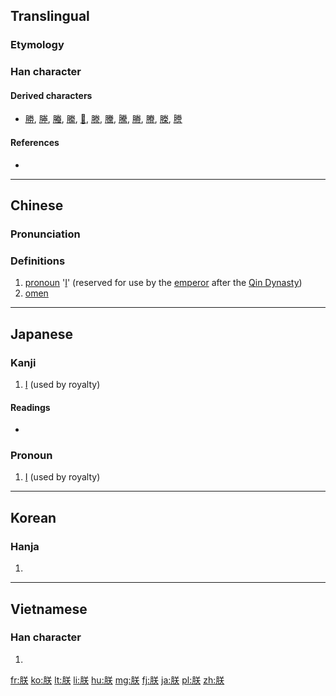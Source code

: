 ==Translingual==
===Etymology===
{{Han compound|舟|灷|alt2=关}}
{{Han etyl}}

===Han character===
{{Han char|rn=74|rad=月|as=06|sn=10|four=7823<sub>4</sub>|canj=月廿大 (BTK)|ids=⿰[[月]][[关]]}}

====Derived characters====
* [[勝]], [[塍]], [[螣]], [[縢]], [[𠗲]], [[滕]], [[黱]], [[騰]], [[幐]], [[賸]], [[榺]], [[謄]]

====References====
* {{Han ref|kx=0505.190|dkj=14361|dj=0884.120|hdz=32071.050|uh=6715|ud=26389|bh=AED3|bd=44755}}

----

==Chinese==
{{zh-forms}}

===Pronunciation===
{{zh-pron
|m=zhèn
|c=zam6
|mc=y
|oc=y
|ma=
|cat=pron,n
}}

===Definitions===
# [[pronoun]] '[[I]]' (reserved for use by the [[emperor]] after the [[w:Qin Dynasty|Qin Dynasty]])
# [[omen]]

----

==Japanese==

===Kanji===
{{ja-kanji|grade=c|rs=月06}}

# [[I]] (used by royalty)

====Readings====
* {{ja-readings
|goon=[[じん]] (jin) < [[ぢむ]] (dimu) {{qualifier|non-[[w:Jōyō kanji|Jōyō]] reading}}
|kanon=[[ちん]] (chin) < [[ちむ]] (chimu)
|kun=[[われ]] (ware), [[きざし]] (kizashi)}}

===Pronoun===
{{ja-pos|k|pronoun|hira=ちん|rom=chin}} 

# [[I]] (used by royalty)

----

==Korean==

===Hanja===
{{ko-hanja|hangeul=짐|eumhun=|rv=jim|mr=chim|y=cim}}

# {{defn|lang=ko|sort=月06}}

----

==Vietnamese==

===Han character===
{{vi-readings|rs=月06| hanviet = trẫm}}

# {{defn|lang=vi|sort=月06}}

[[fr:朕]]
[[ko:朕]]
[[lt:朕]]
[[li:朕]]
[[hu:朕]]
[[mg:朕]]
[[fj:朕]]
[[ja:朕]]
[[pl:朕]]
[[zh:朕]]